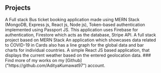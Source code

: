 ## Projects

<ProjectCard title="Bus Reservation System" link="https://github.com/AdityaKumawat97/MERN-BUS-APP" bg="linear-gradient(to right bottom, #40b3ae, #0099bb, #007acc, #0055cd, #2e14aa);">
A Full stack Bus ticket booking application made using MERN Stack (MongoDB, Express js, React js, Node js), Token-based authentication implemented using Passport JS.
</ProjectCard>
<ProjectCard title="E-Commerce Application" link="https://github.com/AdityaKumawat97/react-e-commerce-website" bg="linear-gradient(to right bottom, #40b3ae, #0099bb, #007acc, #0055cd, #2e14aa);">
This application uses Firebase for authentication, Firestore which acts as the database, Stripe API. A full stack project based on MERN Stack
</ProjectCard>
<ProjectCard title="COVID Tracker" link="https://frosty-torvalds-c16af4.netlify.app/" bg="linear-gradient(to right bottom, #40b3ae, #0099bb, #007acc, #0055cd, #2e14aa);">
An application which showcases data related to COVID-19 in Cards also has a line graph for the global data and bar charts for individual countries.
</ProjectCard>
<ProjectCard title="Weather Application" link="https://github.com/AdityaKumawat97/weather-App" bg="linear-gradient(to right bottom, #40b3ae, #0099bb, #007acc, #0055cd, #2e14aa);">
A simple React JS based application, that displays the current weather based on the entered geolocation data.
</ProjectCard>
### Find more of my works on my [Github]("https://github.com/AdityaKumawat97") account.